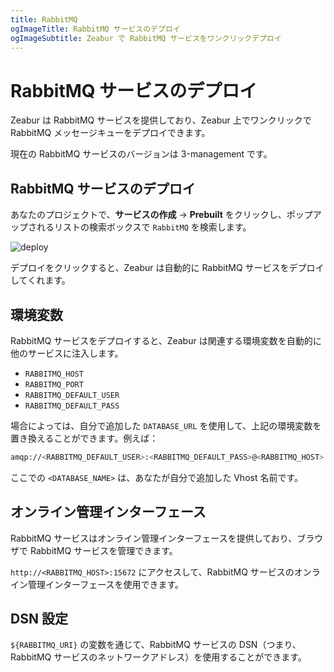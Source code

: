 ```yaml
---
title: RabbitMQ
ogImageTitle: RabbitMQ サービスのデプロイ
ogImageSubtitle: Zeabur で RabbitMQ サービスをワンクリックデプロイ
---
```



# RabbitMQ サービスのデプロイ

Zeabur は RabbitMQ サービスを提供しており、Zeabur 上でワンクリックで RabbitMQ メッセージキューをデプロイできます。

<Callout type="info" emoji="ℹ️">
    現在の RabbitMQ サービスのバージョンは 3-management です。
</Callout>

## RabbitMQ サービスのデプロイ

あなたのプロジェクトで、**サービスの作成** → **Prebuilt** をクリックし、ポップアップされるリストの検索ボックスで `RabbitMQ` を検索します。

![deploy](/deploy/common/select-service.en-US.png)

デプロイをクリックすると、Zeabur は自動的に RabbitMQ サービスをデプロイしてくれます。

## 環境変数

RabbitMQ サービスをデプロイすると、Zeabur は関連する環境変数を自動的に他のサービスに注入します。

 - `RABBITMQ_HOST`
 - `RABBITMQ_PORT`
 - `RABBITMQ_DEFAULT_USER`
 - `RABBITMQ_DEFAULT_PASS`

場合によっては、自分で追加した `DATABASE_URL` を使用して、上記の環境変数を置き換えることができます。例えば：

```bash
amqp://<RABBITMQ_DEFAULT_USER>:<RABBITMQ_DEFAULT_PASS>@<RABBITMQ_HOST>:<RABBITMQ_PORT>/<DATABASE_NAME>
```

ここでの `<DATABASE_NAME>` は、あなたが自分で追加した Vhost 名前です。

## オンライン管理インターフェース

RabbitMQ サービスはオンライン管理インターフェースを提供しており、ブラウザで RabbitMQ サービスを管理できます。

`http://<RABBITMQ_HOST>:15672` にアクセスして、RabbitMQ サービスのオンライン管理インターフェースを使用できます。

## DSN 設定

`${RABBITMQ_URI}` の変数を通じて、RabbitMQ サービスの DSN（つまり、RabbitMQ サービスのネットワークアドレス）を使用することができます。